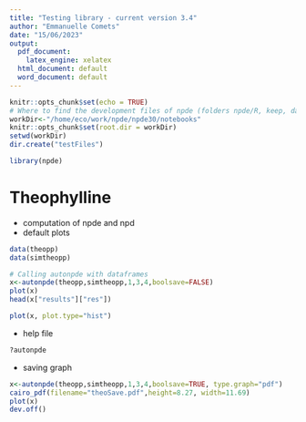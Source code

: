 ```yaml
---
title: "Testing library - current version 3.4"
author: "Emmanuelle Comets"
date: "15/06/2023"
output:
  pdf_document:
    latex_engine: xelatex
  html_document: default
  word_document: default
---
```


```r
knitr::opts_chunk$set(echo = TRUE)
# Where to find the development files of npde (folders npde/R, keep, data)
workDir<-"/home/eco/work/npde/npde30/notebooks"
knitr::opts_chunk$set(root.dir = workDir)
setwd(workDir)
dir.create("testFiles")

library(npde)
```

# Theophylline

- computation of npde and npd
- default plots

```r
data(theopp)
data(simtheopp)

# Calling autonpde with dataframes
x<-autonpde(theopp,simtheopp,1,3,4,boolsave=FALSE)
plot(x)
head(x["results"]["res"])

plot(x, plot.type="hist")
```

- help file


```r
?autonpde

```

- saving graph

```r
x<-autonpde(theopp,simtheopp,1,3,4,boolsave=TRUE, type.graph="pdf")
cairo_pdf(filename="theoSave.pdf",height=8.27, width=11.69)
plot(x)
dev.off()
```
